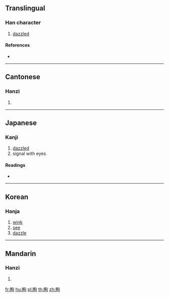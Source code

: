 {{character info/new}}
==Translingual==

===Han character===
{{Han char|rn=109|rad=目|as=06|sn=11|four=67020|canj=BUPA}}

# [[dazzled]]

====References====
* {{Han ref|kx=0806.410|dkj=23307|dj=1222.160|hdz=42486.120|uh=7734|ud=30516|bh=D6AD|bd=54957}}

----

==Cantonese==

===Hanzi===
{{yue-hanzi|jyut=|y=seun1, yun6}}

# {{defn|lang=yue|sort=目06}}

----

==Japanese==

===Kanji===
{{ja-kanji|grade=|rs=目06}}

# [[dazzled]]
# signal with eyes

====Readings====
* {{ja-readings|on=[[けん]] (ken), [[げん]] (gen), [[しゅん]] (shun)|kun=[[またたく]] (matataku)|nanori=}}

----

==Korean==

===Hanja===
{{ko-hanja|hangeul=순|eumhun=|rv=sun|mr=sun|y=swun}}

# [[wink]]
# [[see]]
# [[dazzle]]

----

==Mandarin==

===Hanzi===
{{cmn-hanzi|pin=[[shùn]] ([[shun4]]), [[xuàn]] ([[xuan4]])|wg=shun<sup>4</sup>, hsüan<sup>4</sup>}}

# {{defn|lang=cmn|sort=目06}}

[[fr:眴]]
[[hu:眴]]
[[pl:眴]]
[[th:眴]]
[[zh:眴]]